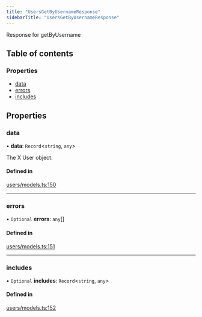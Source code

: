 ```yaml
---
title: "UsersGetByUsernameResponse"
sidebarTitle: "UsersGetByUsernameResponse"
---
```


Response for getByUsername

## Table of contents

### Properties

- [data](/xdks/typescript/reference/interfaces/UsersGetByUsernameResponse#data)
- [errors](/xdks/typescript/reference/interfaces/UsersGetByUsernameResponse#errors)
- [includes](/xdks/typescript/reference/interfaces/UsersGetByUsernameResponse#includes)

## Properties

### data

• **data**: `Record`\<`string`, `any`\>

The X User object.

#### Defined in

[users/models.ts:150](https://github.com/xdevplatform/xdk/blob/298ca9350d035e40e7c8ee0753c50052819a41e2/xdk/typescript/src/users/models.ts#L150)

___

### errors

• `Optional` **errors**: `any`[]

#### Defined in

[users/models.ts:151](https://github.com/xdevplatform/xdk/blob/298ca9350d035e40e7c8ee0753c50052819a41e2/xdk/typescript/src/users/models.ts#L151)

___

### includes

• `Optional` **includes**: `Record`\<`string`, `any`\>

#### Defined in

[users/models.ts:152](https://github.com/xdevplatform/xdk/blob/298ca9350d035e40e7c8ee0753c50052819a41e2/xdk/typescript/src/users/models.ts#L152)
